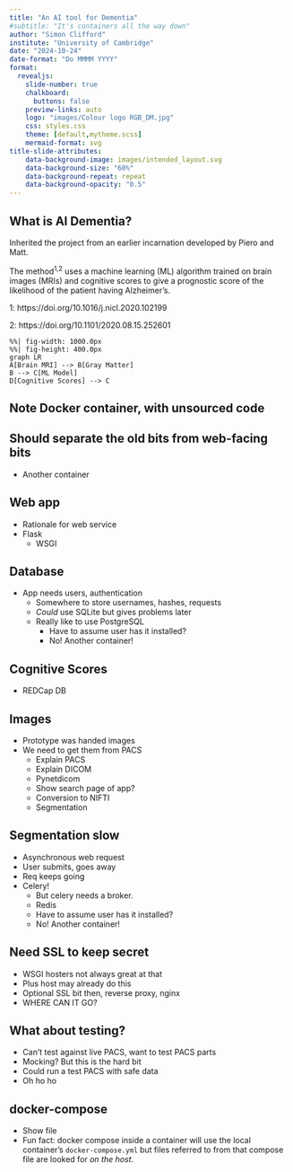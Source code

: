 ```yaml
---
title: "An AI tool for Dementia"
#subtitle: "It's containers all the way down"
author: "Simon Clifford"
institute: "University of Cambridge"
date: "2024-10-24"
date-format: "Do MMMM YYYY"
format:
  revealjs: 
    slide-number: true
    chalkboard: 
      buttons: false
    preview-links: auto
    logo: "images/Colour logo RGB_DM.jpg"
    css: styles.css
    theme: [default,mytheme.scss]
    mermaid-format: svg
title-slide-attributes:
    data-background-image: images/intended_layout.svg
    data-background-size: "60%"
    data-background-repeat: repeat
    data-background-opacity: "0.5"
---
```


## What is AI Dementia?

::: {.notes}
Inherited the project from an earlier incarnation developed by Piero and Matt.
:::

The method^1,2^
uses a machine learning (ML) algorithm trained on brain images (MRIs) and cognitive
scores to give a prognostic score of the likelihood of the patient having Alzheimer's.

::: footer
1: https://doi.org/10.1016/j.nicl.2020.102199

2: https://doi.org/10.1101/2020.08.15.252601
:::

```mermaid
%%| fig-width: 1000.0px
%%| fig-height: 400.0px
graph LR
A[Brain MRI] --> B[Gray Matter]
B --> C[ML Model]
D[Cognitive Scores] --> C
```

## Note Docker container, with unsourced code

## Should separate the old bits from web-facing bits
- Another container

## Web app
- Rationale for web service
- Flask
  - WSGI

## Database
- App needs users, authentication
  - Somewhere to store usernames, hashes, requests
  - _Could_ use SQLite but gives problems later
  - Really like to use PostgreSQL
    - Have to assume user has it installed?
    - No!  Another container!

## Cognitive Scores
- REDCap DB

## Images
- Prototype was handed images
- We need to get them from PACS
  - Explain PACS
  - Explain DICOM
  - Pynetdicom
  - Show search page of app?
  - Conversion to NIFTI
  - Segmentation

## Segmentation slow
- Asynchronous web request
- User submits, goes away
- Req keeps going
- Celery!
  - But celery needs a broker.
  - Redis
  - Have to assume user has it installed?
  - No! Another container!

## Need SSL to keep secret
- WSGI hosters not always great at that
- Plus host may already do this
- Optional SSL bit then, reverse proxy, nginx
- WHERE CAN IT GO?

## What about testing?
- Can't test against live PACS, want to test PACS parts
- Mocking?  But this is the hard bit
- Could run a test PACS with safe data
- Oh ho ho

## docker-compose
- Show file
- Fun fact: docker compose inside a container will use the local container's `docker-compose.yml`
  but files referred to from that compose file are looked for _on the host_.